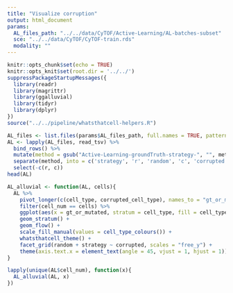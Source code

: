 ```yaml
---
title: "Visualize corruption"
output: html_document
params:
  AL_files_path: "../../data/CyTOF/Active-Learning/AL-batches-subset"
  sce: "../../data/CyTOF/CyTOF-train.rds"
  modality: ""
---
```


```r
knitr::opts_chunk$set(echo = TRUE)
knitr::opts_knit$set(root.dir = '../../')
suppressPackageStartupMessages({
  library(readr)
  library(magrittr)
  library(ggalluvial)
  library(tidyr)
  library(dplyr)
})
source("../../pipeline/whatsthatcell-helpers.R")
```



```r
AL_files <- list.files(params$AL_files_path, full.names = TRUE, pattern = "tsv")
AL <- lapply(AL_files, read_tsv) %>% 
  bind_rows() %>% 
  mutate(method = gsub("Active-Learning-groundTruth-strategy-", "", method)) %>% 
  separate(method, into = c('strategy', 'r', 'random', 'c', 'corrupted'), sep = '-') %>% 
  select(-c(r, c))
head(AL)
```


```r
AL_alluvial <- function(AL, cells){
  AL %>% 
    pivot_longer(c(cell_type, corrupted_cell_type), names_to = "gt_or_mutated", values_to = "cell_type") %>% 
    filter(cell_num == cells) %>% 
    ggplot(aes(x = gt_or_mutated, stratum = cell_type, fill = cell_type, alluvium = cell_id)) +
    geom_stratum() +
    geom_flow() +
    scale_fill_manual(values = cell_type_colours()) +
    whatsthatcell_theme() +
    facet_grid(random + strategy ~ corrupted, scales = "free_y") +
    theme(axis.text.x = element_text(angle = 45, vjust = 1, hjust = 1))
}

lapply(unique(AL$cell_num), function(x){
  AL_alluvial(AL, x)
})

```

